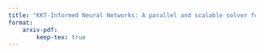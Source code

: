 ```yaml
---
title: "KKT-Informed Neural Networks: A parallel and scalable solver for Parametric Convex Optimization Problems"
format: 
    arxiv-pdf:
        keep-tex: true    
---
```


